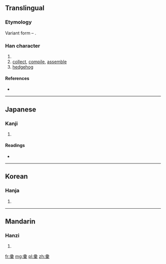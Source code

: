 {{also|彙}}
==Translingual==
===Etymology===
Variant form – {{Han simp|彙|f=彑|t=彐}}.

===Han character===
{{Han char|rn=58|rad=彐|as=10|sn=13|four=|canj=弓一月田木 (NMBWD)}}

# {{alternative form of|彙|lang=mul|sc=Hani}}
# [[collect]], [[compile]], [[assemble]]
# [[hedgehog]]

====References====
* {{Han ref|kx=0362.211|dkj=09937|hdz=20962.040|uh=5F5A|ud=24410}}

----

==Japanese==

===Kanji===
{{ja-kanji|grade=|rs=彐10}}

# {{rfdef|lang=ja|sort=彐10}}

====Readings====
* {{ja-readings|on=[[い]] (i)|kun=[[はりねずみ]] (harinezumi), [[あつまる]] (atsumaru), [[たぐい]] (tagui)}}

----

==Korean==

===Hanja===
{{ko-hanja|hangeul=휘|eumhun=|rv=hwi|mr=hwi|y=hwi}}

# {{rfdef|lang=ko|sort=彐10}}

----

==Mandarin==

===Hanzi===
{{cmn-hanzi|pin=[[huì]] ([[hui4]]), [[xiān]] ([[xian1]])|wg=hui<sup>4</sup>, hsien<sup>1</sup>}}

# {{rfdef|lang=cmn|sort=彐10}}

[[fr:彚]]
[[mg:彚]]
[[pl:彚]]
[[zh:彚]]